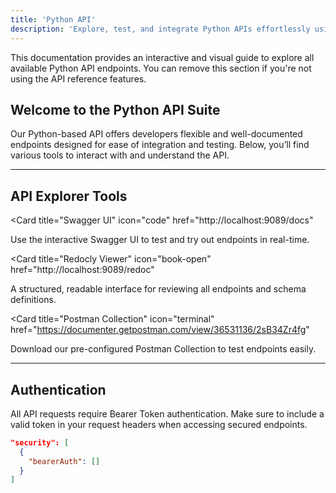 ```yaml
---
title: 'Python API'
description: 'Explore, test, and integrate Python APIs effortlessly using Swagger, Redocly, and Postman.'
---
```


<Note>
  This documentation provides an interactive and visual guide to explore all available Python API endpoints. You can remove this section if you're not using the API reference features.
</Note>

## Welcome to the Python API Suite

Our Python-based API offers developers flexible and well-documented endpoints designed for ease of integration and testing. Below, you’ll find various tools to interact with and understand the API.

---

## API Explorer Tools

<Card
  title="Swagger UI"
  icon="code"
  href="http://localhost:9089/docs"
>
  Use the interactive Swagger UI to test and try out endpoints in real-time.
</Card>

<Card
  title="Redocly Viewer"
  icon="book-open"
  href="http://localhost:9089/redoc"
>
  A structured, readable interface for reviewing all endpoints and schema definitions.
</Card>

<Card
  title="Postman Collection"
  icon="terminal"
  href="https://documenter.getpostman.com/view/36531136/2sB34Zr4fg"
>
  Download our pre-configured Postman Collection to test endpoints easily.
</Card>

---

## Authentication

All API requests require Bearer Token authentication. Make sure to include a valid token in your request headers when accessing secured endpoints.

```json
"security": [
  {
    "bearerAuth": []
  }
]
